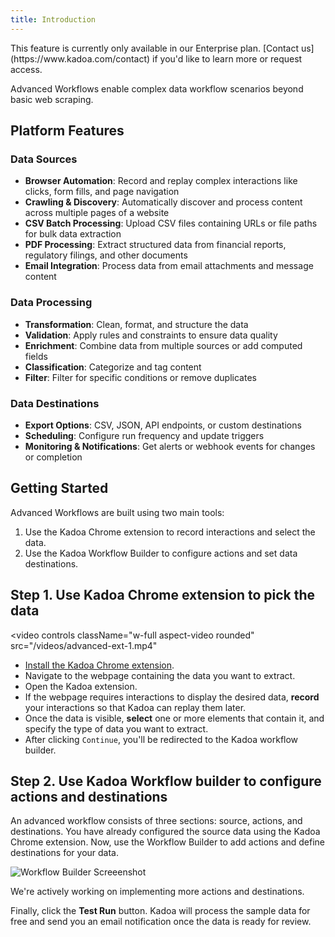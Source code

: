 ```yaml
---
title: Introduction
---
```


<Note>
  This feature is currently only available in our Enterprise plan. [Contact
  us](https://www.kadoa.com/contact) if you'd like to learn more or request
  access.
</Note>

Advanced Workflows enable complex data workflow scenarios beyond basic web scraping.


## Platform Features

### Data Sources
- **Browser Automation**: Record and replay complex interactions like clicks, form fills, and page navigation
- **Crawling & Discovery**: Automatically discover and process content across multiple pages of a website
- **CSV Batch Processing**: Upload CSV files containing URLs or file paths for bulk data extraction
- **PDF Processing**: Extract structured data from financial reports, regulatory filings, and other documents
- **Email Integration**: Process data from email attachments and message content

### Data Processing
- **Transformation**: Clean, format, and structure the data
- **Validation**: Apply rules and constraints to ensure data quality
- **Enrichment**: Combine data from multiple sources or add computed fields
- **Classification**: Categorize and tag content
- **Filter**: Filter for specific conditions or remove duplicates


### Data Destinations
- **Export Options**: CSV, JSON, API endpoints, or custom destinations
- **Scheduling**: Configure run frequency and update triggers
- **Monitoring & Notifications**: Get alerts or webhook events for changes or completion



## Getting Started

Advanced Workflows are built using two main tools:

1. Use the Kadoa Chrome extension to record interactions and select the data.
2. Use the Kadoa Workflow Builder to configure actions and set data destinations.

## Step 1. Use Kadoa Chrome extension to pick the data

<video
  controls
  className="w-full aspect-video rounded"
  src="/videos/advanced-ext-1.mp4"
></video>

- [Install the Kadoa Chrome extension](https://chromewebstore.google.com/detail/kadoa-ai-web-scraper/nmmlhnjgcechchnkjpkofkjemmlfbnnd).
- Navigate to the webpage containing the data you want to extract.
- Open the Kadoa extension.
- If the webpage requires interactions to display the desired data, **record** your interactions so that Kadoa can replay them later.
- Once the data is visible, **select** one or more elements that contain it, and specify the type of data you want to extract.
- After clicking `Continue`, you'll be redirected to the Kadoa workflow builder.

## Step 2. Use Kadoa Workflow builder to configure actions and destinations

An advanced workflow consists of three sections: source, actions, and destinations. You have already configured the source data using the Kadoa Chrome extension. Now, use the Workflow Builder to add actions and define destinations for your data.

![Workflow Builder Screeenshot](/images/advanced-builder-2.png)

<Note>
  We're actively working on implementing more actions and destinations.
</Note>

Finally, click the **Test Run** button. Kadoa will process the sample data for free and send you an email notification once the data is ready for review.
